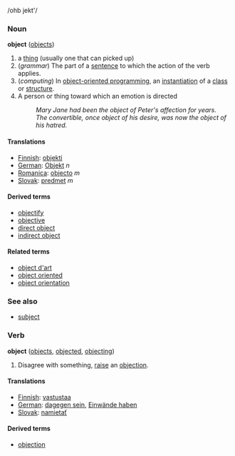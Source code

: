 /ohb jekt'/
===Noun===
'''object''' ([[objects]])

<!-- please add real definitions -->
# a [[thing]] (usually one that can picked up)
# (''grammar'') The part of a [[sentence]] to which the action of the verb applies.
# (''computing'') In [[object-oriented programming]], an [[instantiation]] of a [[class]] or [[structure]].
# A person or thing toward which an emotion is directed
#: ''Mary Jane had been the object of Peter's affection for years.''
#: ''The convertible, once object of his desire, was now the object of his hatred.''

==== Translations ====
*[[Finnish]]: [[objekti]]
*[[German]]: [[Objekt]] ''n''
*[[Romanica]]: [[objecto]] ''m''
*[[Slovak]]: [[predmet]] ''m''

====Derived terms====
*[[objectify]]
*[[objective]]
*[[direct object]]
*[[indirect object]]

====Related terms====
*[[object d'art]]
*[[object oriented]]
*[[object orientation]]

===See also===
*[[subject]]

===Verb===
'''object''' ([[objects]], [[objected]], [[objecting]])

# Disagree with something, [[raise]] an [[objection]].

====Translations====
*[[Finnish]]: [[vastustaa]]
*[[German]]: [[dagegen sein]], [[Einwände haben]]
*[[Slovak]]: [[namietať]]

====Derived terms====
*[[objection]]